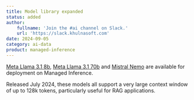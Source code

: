 ```yaml
---
title: Model library expanded
status: added
author:
    fullname: 'Join the #ai channel on Slack.'
    url: 'https://slack.khulnasoft.com'
date: 2024-09-05
category: ai-data
product: managed-inference
---
```


[Meta Llama 3.1 8b](/ai-data/managed-inference/reference-content/llama-3.1-8b-instruct/), [Meta Llama 3.1 70b](/ai-data/managed-inference/reference-content/llama-3.1-70b-instruct/) and [Mistral Nemo](/ai-data/managed-inference/reference-content/mistral-nemo-instruct-2407/) are available for deployment on Managed Inference. 

Released July 2024, these models all support a very large context window of up to 128k tokens, particularly useful for RAG applications.

